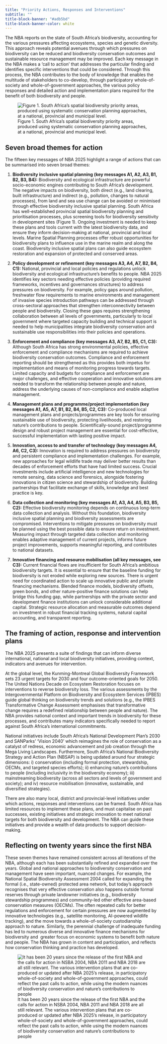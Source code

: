 ```yaml
---
title: "Priority Actions, Responses and Interventions"
subtitle: ""
title-block-banner: "#adb5bd"
title-block-banner-color: white
---
```


The NBA reports on the state of South Africa’s biodiversity, accounting for the various pressures affecting ecosystems, species and genetic diversity. This approach reveals potential avenues through which pressures on biodiversity can be reduced and biodiversity conservation outcomes and sustainable resource management may be improved. Each key message in the NBA makes a ‘call to action’ that addresses the particular finding and identifies specific interventions that could be considered. Through this process, the NBA contributes to the body of knowledge that enables the multitude of stakeholders to co-develop, through participatory whole-of-society and whole-of-government approaches, the various policy responses and detailed action and implementation plans required for the benefit of both biodiversity and people.

![Figure 1. South Africa’s spatial biodiversity priority areas, produced using systematic conservation planning approaches, at a national, provincial and municipal level.](imgs/Figure%2020%20mockup.png)

## Seven broad themes for action

The fifteen key messages of NBA 2025 highlight a range of actions that can be summarised into seven broad themes:

1.  **Biodiversity inclusive spatial planning (key messages A1, A2, A3, B1, B2, B3, B4):** Biodiversity and ecological infrastructure are powerful socio-economic engines contributing to South Africa’s development. The negative impacts on biodiversity, both direct (e.g., land clearing, built infrastructure) and indirect (e.g., pollution, changes to natural processes), from land and sea use change can be avoided or minimised through effective biodiversity inclusive spatial planning. South Africa has well-established provincial spatial biodiversity planning and prioritisation processes, plus screening tools for biodiversity sensitivity in development sites (Figure 1). Ongoing investment is needed to keep these plans and tools current with the latest biodiversity data, and ensure they inform decision-making at national, provincial and local levels. Marine Spatial Planning processes offer robust opportunities for biodiversity plans to influence use in the marine realm and along the coast. Biodiversity inclusive spatial plans can also guide ecosystem restoration and expansion of protected and conserved areas.

2.  **Policy development or refinement (key messages A3, A4, A7, B2, B4, C1):** National, provincial and local policies and regulations unlock biodiversity and ecological infrastructure’s benefits to people. NBA 2025 identifies key sectors needing effective policies (providing required frameworks, incentives and governances structures) to address pressures on biodiversity. For example, policy gaps around pollution, freshwater flow requirements to marine environments and management of invasive species introduction pathways can be addressed through cross-sectoral approaches that strengthen interconnectivity between people and biodiversity. Closing these gaps requires strengthening collaboration between all levels of governments, particularly to local government where targeted capacity building and technical support is needed to help municipalities integrate biodiversity conservation and sustainable use responsibilities into their policies and operations.

3.  **Enforcement and compliance (key messages A3, A7, B2, B5, C1, C3):** Although South Africa has strong environmental policies, effective enforcement and compliance mechanisms are required to achieve biodiversity conservation outcomes. Compliance and enforcement reporting should be strengthened as this provides both impetus for implementation and means of monitoring progress towards targets. Limited capacity and budgets for compliance and enforcement are major challenges, and effective cooperation and innovative solutions are needed to transform the relationship between people and nature, address the underlying causes of non-compliance and enable adaptive management.

4.  **Management plans and programme/project implementation (key messages A1, A5, A7, B1, B2, B4, B5, C2, C3):** Co-produced local management plans and projects/programmes are key tools for ensuring sustainable use of biodiversity, protecting livelihoods, and restoring nature’s contributions to people. Scientifically-sound project/programme design and robust project management are essential for cost-effective, successful implementation with lasting positive impact.

5.  **Innovation, access to and transfer of technology (key messages A4, A6, C2, C3):** Innovation is required to address pressures on biodiversity and persistent compliance and implementation challenges. For example, new approaches for legal wildlife trade may deliver better results than decades of enforcement efforts that have had limited success. Crucial investments include artificial intelligence and new technologies for remote sensing, data science and forensics, alongside fostering innovations in citizen science and stewardship of biodiversity. Building partnerships that facilitate exchange of skills, knowledge and best practice is key.

6.  **Data collection and monitoring (key messages A1, A3, A4, A5, B3, B5, C2):** Effective biodiversity monitoring depends on continuous long-term data collection and analysis. Without this foundation, biodiversity inclusive spatial planning and biodiversity assessments are compromised. Interventions to mitigate pressures on biodiversity must be planned using the best possible data to ensure return on investment. Measuring impact through targeted data collection and monitoring enables adaptive management of current projects, informs future project improvements, supports meaningful reporting, and contributes to national datasets.

7.  **Innovative financing and resource mobilisation (all key messages, see C3):** Current financial flows are insufficient for South Africa’s ambitious biodiversity targets. It is essential to ensure that the baseline funding for biodiversity is not eroded while exploring new sources. There is urgent need for coordinated action to scale up innovative public and private financing mechanisms. Blended finance models, biodiversity offsets, green bonds, and other nature-positive finance solutions can help bridge this funding gap, while partnerships with the private sector and development finance institutions can unlock considerable additional capital. Strategic resource allocation and measurable outcomes depend on investment in robust financial tracking systems, natural capital accounting, and transparent reporting.

## The framing of action, response and intervention plans

The NBA 2025 presents a suite of findings that can inform diverse international, national and local biodiversity initiatives, providing context, indicators and avenues for intervention.

At the global level, the Kunming-Montreal Global Biodiversity Framework sets 23 urgent targets for 2030 and four outcome-oriented goals for 2050. The United Nations Decade on Ecosystem Restoration focuses on interventions to reverse biodiversity loss. The various assessments by the Intergovernmental Platform on Biodiversity and Ecosystem Services (IPBES) guide global thinking on biodiversity trends and solutions (e.g., the IPBES Transformative Change Assessment emphasises that transformative change requires a redefined relationship between people and nature). The NBA provides national context and important trends in biodiversity for these processes, and contributes many indicators specifically needed to report against South Africa’s international commitments.

National initiatives include South Africa’s National Development Plan’s 2030 and SANParks’ ‘Vision 2040’ which reimagines the role of conservation as a catalyst of redress, economic advancement and job creation through the Mega Living Landscapes. Furthermore, South Africa’s National Biodiversity Strategy and Action Plan (NBSAP) is being updated around four strategic dimensions: i) conservation (including formal protection, stewardship, OECMs, and targeted species efforts); ii) enhancing nature’s contributions to people (including inclusivity in the biodiversity economy); iii) mainstreaming biodiversity (across all sectors and levels of government and society); and iv) resource mobilisation (innovative, sustainable, and diversified strategies).

There are also many local, district and provincial-level initiatives under which actions, responses and interventions can be framed. South Africa has limited resources to implement these plans, and must capitalise on past successes, existing initiatives and strategic innovation to meet national targets for both biodiversity and development. The NBA can guide these initiatives and provide a wealth of data products to support decision-making.\

## Reflecting on twenty years since the first NBA

These seven themes have remained consistent across all iterations of the NBA, although each has been substantially refined and expanded over the years. Global and national approaches to biodiversity conservation and management have seen important, nuanced changes. For example, the National Spatial Biodiversity Assessment 2004 called for expanding the formal (i.e., state-owned) protected area network, but today’s approach recognises that very effective conservation also happens outside formal reserves through private landowner initiatives (e.g., biodiversity stewardship programmes) and community-led other effective area-based conservation measures (OECMs). The often repeated calls for better regulations and enforcement for certain pressures are now augmented by innovative technologies (e.g., satellite monitoring, AI-powered wildlife tracking), and the move towards a whole-of-society custodianship approach to nature. Similarly, the perennial challenge of inadequate funding has led to numerous diverse and innovative finance mechanisms for biodiversity and  greater focus on economic systems to benefit both nature and people. The NBA has grown in content and participation, and reflects how conservation thinking and practice has developed.

![It has been 20 years since the release of the first NBA and the calls for action in NSBA 2004, NBA 2011 and NBA 2018 are all still relevant. The various intervention plans that are co-produced or updated after NBA 2025’s release, in participatory whole-of-society and whole-of-government approaches, could reflect the past calls to action, while using the modern nuances of biodiversity conservation and nature’s contributions to people](imgs/nba2004-2025.png)
